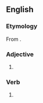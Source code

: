 {{also|bitchin'}}
==English==

===Etymology===
From {{m|en|bitching}}.

===Adjective===
{{head|en|adjective|superlative|bitchinest}}

# {{alternative spelling of|bitchin|lang=en}}

===Verb===
{{head|en|present participle}}

# {{alternative spelling of|bitching|lang=en}}